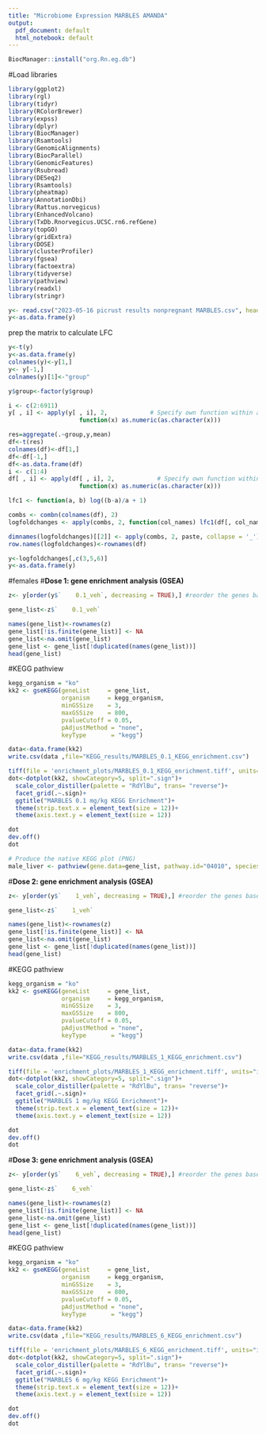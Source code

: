 ```yaml
---
title: "Microbiome Expression MARBLES AMANDA"
output:
  pdf_document: default
  html_notebook: default
---
```

```r
BiocManager::install("org.Rn.eg.db")
```

#Load libraries
```r
library(ggplot2)
library(rgl)
library(tidyr)
library(RColorBrewer)
library(expss)
library(dplyr)
library(BiocManager)
library(Rsamtools)
library(GenomicAlignments)
library(BiocParallel)
library(GenomicFeatures)
library(Rsubread)
library(DESeq2)
library(Rsamtools)
library(pheatmap)
library(AnnotationDbi)
library(Rattus.norvegicus)
library(EnhancedVolcano)
library(TxDb.Rnorvegicus.UCSC.rn6.refGene)
library(topGO)
library(gridExtra)
library(DOSE)
library(clusterProfiler)
library(fgsea)
library(factoextra)
library(tidyverse)
library(pathview)
library(readxl)
library(stringr)
```


```r
y<- read.csv("2023-05-16 picrust results nonpregnant MARBLES.csv", header = F)
y<-as.data.frame(y)

```



prep the matrix to calculate LFC
```r
y<-t(y)
y<-as.data.frame(y)
colnames(y)<-y[1,]
y<- y[-1,]
colnames(y)[1]<-"group"

```


```r
y$group<-factor(y$group)

i <- c(2:6911) 
y[ , i] <- apply(y[ , i], 2,            # Specify own function within apply
                    function(x) as.numeric(as.character(x)))
```



```r
res=aggregate(.~group,y,mean)
df<-t(res)
colnames(df)<-df[1,]
df<-df[-1,]
df<-as.data.frame(df)
i <- c(1:4) 
df[ , i] <- apply(df[ , i], 2,            # Specify own function within apply
                    function(x) as.numeric(as.character(x)))
```


```r
lfc1 <- function(a, b) log((b-a)/a + 1)
```

```r
combs <- combn(colnames(df), 2)
logfoldchanges <- apply(combs, 2, function(col_names) lfc1(df[, col_names[1]], df[, col_names[2]]))


```

```r
dimnames(logfoldchanges)[[2]] <- apply(combs, 2, paste, collapse = '_')
row.names(logfoldchanges)<-rownames(df)
```


```r
y<-logfoldchanges[,c(3,5,6)]
y<-as.data.frame(y)
```



#females
#**Dose 1: gene enrichment analysis (GSEA)**
```r
z<- y[order(y$`    0.1_veh`, decreasing = TRUE),] #reorder the genes based on significance

gene_list<-z$`    0.1_veh`

names(gene_list)<-rownames(z)
gene_list[!is.finite(gene_list)] <- NA
gene_list<-na.omit(gene_list)
gene_list <- gene_list[!duplicated(names(gene_list))]
head(gene_list)
```

#KEGG pathview
```r
kegg_organism = "ko"
kk2 <- gseKEGG(geneList     = gene_list,
               organism     = kegg_organism,
               minGSSize    = 3,
               maxGSSize    = 800,
               pvalueCutoff = 0.05,
               pAdjustMethod = "none",
               keyType       = "kegg")

data<-data.frame(kk2)
write.csv(data ,file="KEGG_results/MARBLES_0.1_KEGG_enrichment.csv")
```

```r
tiff(file = 'enrichment_plots/MARBLES_0.1_KEGG_enrichment.tiff', units="in", width=10, height=5, res=1000)
dot<-dotplot(kk2, showCategory=5, split=".sign")+
  scale_color_distiller(palette = "RdYlBu", trans= "reverse")+
  facet_grid(.~.sign)+
  ggtitle("MARBLES 0.1 mg/kg KEGG Enrichment")+                                                           # Change font size
  theme(strip.text.x = element_text(size = 12))+
  theme(axis.text.y = element_text(size = 12))    

dot
dev.off()
dot
```

```r
# Produce the native KEGG plot (PNG)
male_liver <- pathview(gene.data=gene_list, pathway.id="04010", species = kegg_organism)

```

#**Dose 2: gene enrichment analysis (GSEA)**
```r
z<- y[order(y$`    1_veh`, decreasing = TRUE),] #reorder the genes based on significance

gene_list<-z$`    1_veh`

names(gene_list)<-rownames(z)
gene_list[!is.finite(gene_list)] <- NA
gene_list<-na.omit(gene_list)
gene_list <- gene_list[!duplicated(names(gene_list))]
head(gene_list)
```

#KEGG pathview
```r
kegg_organism = "ko"
kk2 <- gseKEGG(geneList     = gene_list,
               organism     = kegg_organism,
               minGSSize    = 3,
               maxGSSize    = 800,
               pvalueCutoff = 0.05,
               pAdjustMethod = "none",
               keyType       = "kegg")

data<-data.frame(kk2)
write.csv(data ,file="KEGG_results/MARBLES_1_KEGG_enrichment.csv")
```

```r
tiff(file = 'enrichment_plots/MARBLES_1_KEGG_enrichment.tiff', units="in", width=10, height=5, res=1000)
dot<-dotplot(kk2, showCategory=5, split=".sign")+
  scale_color_distiller(palette = "RdYlBu", trans= "reverse")+
  facet_grid(.~.sign)+
  ggtitle("MARBLES 1 mg/kg KEGG Enrichment")+                                                           # Change font size
  theme(strip.text.x = element_text(size = 12))+
  theme(axis.text.y = element_text(size = 12))    

dot
dev.off()
dot
```

#**Dose 3: gene enrichment analysis (GSEA)**
```r
z<- y[order(y$`    6_veh`, decreasing = TRUE),] #reorder the genes based on significance

gene_list<-z$`    6_veh`

names(gene_list)<-rownames(z)
gene_list[!is.finite(gene_list)] <- NA
gene_list<-na.omit(gene_list)
gene_list <- gene_list[!duplicated(names(gene_list))]
head(gene_list)
```

#KEGG pathview
```r
kegg_organism = "ko"
kk2 <- gseKEGG(geneList     = gene_list,
               organism     = kegg_organism,
               minGSSize    = 3,
               maxGSSize    = 800,
               pvalueCutoff = 0.05,
               pAdjustMethod = "none",
               keyType       = "kegg")

data<-data.frame(kk2)
write.csv(data ,file="KEGG_results/MARBLES_6_KEGG_enrichment.csv")
```

```r
tiff(file = 'enrichment_plots/MARBLES_6_KEGG_enrichment.tiff', units="in", width=10, height=5, res=1000)
dot<-dotplot(kk2, showCategory=5, split=".sign")+
  scale_color_distiller(palette = "RdYlBu", trans= "reverse")+
  facet_grid(.~.sign)+
  ggtitle("MARBLES 6 mg/kg KEGG Enrichment")+                                                           # Change font size
  theme(strip.text.x = element_text(size = 12))+
  theme(axis.text.y = element_text(size = 12))    

dot
dev.off()
dot
```